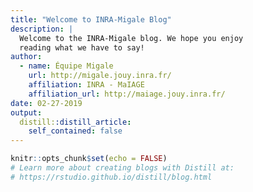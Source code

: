 ```yaml
---
title: "Welcome to INRA-Migale Blog"
description: |
  Welcome to the INRA-Migale blog. We hope you enjoy 
  reading what we have to say!
author:
  - name: Équipe Migale 
    url: http://migale.jouy.inra.fr/
    affiliation: INRA - MaIAGE
    affiliation_url: http://maiage.jouy.inra.fr/
date: 02-27-2019
output:
  distill::distill_article:
    self_contained: false
---
```


```r
knitr::opts_chunk$set(echo = FALSE)
# Learn more about creating blogs with Distill at:
# https://rstudio.github.io/distill/blog.html
```



